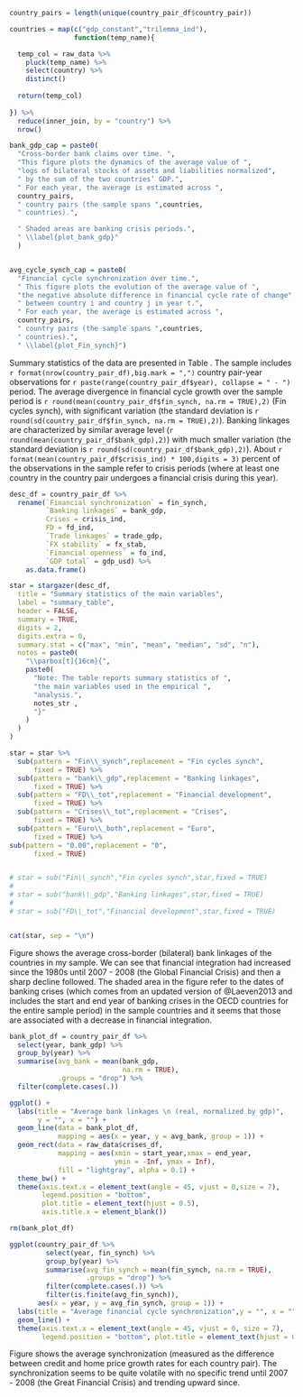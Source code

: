 

```r

country_pairs = length(unique(country_pair_df$country_pair))

countries = map(c("gdp_constant","trilemma_ind"),
                function(temp_name){

  temp_col = raw_data %>% 
    pluck(temp_name) %>% 
    select(country) %>% 
    distinct()
  
  return(temp_col)
  
}) %>% 
  reduce(inner_join, by = "country") %>% 
  nrow()

bank_gdp_cap = paste0(
  "Cross-border bank claims over time. ",
  "This figure plots the dynamics of the average value of ",
  "logs of bilateral stocks of assets and liabilities normalized",
  " by the sum of the two countries’ GDP.",
  " For each year, the average is estimated across ",
  country_pairs,
  " country pairs (the sample spans ",countries,
  " countries).",

  " Shaded areas are banking crisis periods.",
  " \\label{plot_bank_gdp}"
  )


avg_cycle_synch_cap = paste0(
  "Financial cycle synchronization over time.",
  " This figure plots the evolution of the average value of ",
  "the negative absolute difference in financial cycle rate of change",
  " between country i and country j in year t.",
  " For each year, the average is estimated across ",
  country_pairs,
  " country pairs (the sample spans ",countries,
  " countries).",
  " \\label{plot_Fin_synch}")

```


Summary statistics of the data are presented in Table \ref{summary_table}.
The sample includes `r format(nrow(country_pair_df),big.mark = ",")` country pair-year observations for `r paste(range(country_pair_df$year), collapse = " - ")` period. The average divergence in financial cycle growth over the sample period is `r round(mean(country_pair_df$fin_synch, na.rm = TRUE),2)` (Fin cycles synch), with significant variation (the standard deviation is `r round(sd(country_pair_df$fin_synch, na.rm = TRUE),2)`). Banking linkages are characterized by similar average level (`r round(mean(country_pair_df$bank_gdp),2)`) with much smaller variation (the standard deviation is `r round(sd(country_pair_df$bank_gdp),2)`).
About `r format(mean(country_pair_df$crisis_ind) * 100,digits = 3)` percent of the observations in the sample refer to crisis periods (where at least one country in the country pair undergoes a financial crisis during this year).

```r

desc_df = country_pair_df %>%
  rename(`Financial synchronization` = fin_synch,
         `Banking linkages` = bank_gdp,
         Crises = crisis_ind, 
         FD = fd_ind,
         `Trade linkages` = trade_gdp,
         `FX stability` = fx_stab,
         `Financial openness` = fo_ind,
         `GDP total` = gdp_usd) %>% 
    as.data.frame()

star = stargazer(desc_df,
  title = "Summary statistics of the main variables",
  label = "summary_table",
  header = FALSE,
  summary = TRUE,
  digits = 2,
  digits.extra = 0,
  summary.stat = c("max", "min", "mean", "median", "sd", "n"),
  notes = paste0(
    "\\parbox[t]{16cm}{",
    paste0(
      "Note: The table reports summary statistics of ",
      "the main variables used in the empirical ",
      "analysis.",
      notes_str ,
      "}"
    )
  )
)

star = star %>% 
  sub(pattern = "Fin\\_synch",replacement = "Fin cycles synch",
      fixed = TRUE) %>% 
  sub(pattern = "bank\\_gdp",replacement = "Banking linkages",
      fixed = TRUE) %>% 
  sub(pattern = "FD\\_tot",replacement = "Financial development",
      fixed = TRUE) %>% 
  sub(pattern = "Crises\\_tot",replacement = "Crises",
      fixed = TRUE) %>% 
  sub(pattern = "Euro\\_both",replacement = "Euro",
      fixed = TRUE) %>% 
sub(pattern = "0.00",replacement = "0",
      fixed = TRUE)


# star = sub("Fin\\_synch","Fin cycles synch",star,fixed = TRUE)
# 
# star = sub("bank\\_gdp","Banking linkages",star,fixed = TRUE)
# 
# star = sub("FD\\_tot","Financial development",star,fixed = TRUE)



```


```r

cat(star, sep = "\n")

```


Figure \ref{plot_bank_gdp} shows the average cross-border (bilateral) bank linkages of the countries in my sample. We can see that financial integration had increased since the 1980s until 2007 - 2008 (the Global Financial Crisis)  and then a sharp decline followed. The shaded area in the figure refer to the dates of banking crises (which comes from an updated version of @Laeven2013 and includes the start and end year of banking crises in the OECD countries for the entire sample period) in the sample countries and it seems that those are associated with a decrease in financial integration.


```r

bank_plot_df = country_pair_df %>%
  select(year, bank_gdp) %>%
  group_by(year) %>%
  summarise(avg_bank = mean(bank_gdp,
                            na.rm = TRUE),
            .groups = "drop") %>%
  filter(complete.cases(.))

ggplot() + 
  labs(title = "Average bank linkages \n (real, normalized by gdp)",
       y = "", x = "") + 
  geom_line(data = bank_plot_df,
            mapping = aes(x = year, y = avg_bank, group = 1)) + 
  geom_rect(data = raw_data$crises_df,
            mapping = aes(xmin = start_year,xmax = end_year,
                          ymin = -Inf, ymax = Inf),
            fill = "lightgray", alpha = 0.1) +
  theme_bw() + 
  theme(axis.text.x = element_text(angle = 45, vjust = 0,size = 7),
        legend.position = "bottom",
        plot.title = element_text(hjust = 0.5),
        axis.title.x = element_blank())

rm(bank_plot_df)

```


```r

ggplot(country_pair_df %>% 
         select(year, fin_synch) %>% 
         group_by(year) %>% 
         summarise(avg_fin_synch = mean(fin_synch, na.rm = TRUE),
                   .groups = "drop") %>% 
         filter(complete.cases(.)) %>% 
         filter(is.finite(avg_fin_synch)),
       aes(x = year, y = avg_fin_synch, group = 1)) + 
  labs(title = "Average financial cycle synchronization",y = "", x = "") + 
  geom_line() + 
  theme(axis.text.x = element_text(angle = 45, vjust = 0, size = 7),
        legend.position = "bottom", plot.title = element_text(hjust = 0.5))


```


Figure \ref{plot_Fin_synch} shows the average synchronization (measured as the difference between credit and home price growth rates for each country pair). The synchronization seems to be quite volatile with no specific trend until 2007 - 2008 (the Great Financial Crisis) and trending upward since. 

